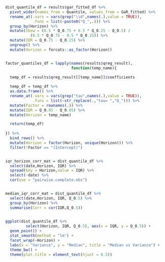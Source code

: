 
```r

dist_quantile_df = results$gar_fitted_df %>% 
  pivot_wider(names_from = Quantile, values_from = GaR_fitted) %>% 
  rename_at(.vars = vars(grep("\\d",names(.),value = TRUE)),
            .funs = list(~paste0("Q_",.))) %>% 
  group_by(Horizon) %>% 
  mutate(Skew = (0.5 * Q_0.75 + 0.5 * Q_0.25 - Q_0.5) /
           (0.5 * Q_0.75 - 0.5 * Q_0.25)) %>% 
  mutate(IQR = Q_0.75 - Q_0.25) %>% 
  ungroup() %>% 
  mutate(Horizon = forcats::as_factor(Horizon))


factor_quantiles_df = lapply(names(results$qreg_result),
                             function(temp_name){
  
  temp_df = results$qreg_result[[temp_name]]$coefficients

  temp_df = temp_df %>% 
  as.data.frame() %>% 
  rename_at(.vars = vars(grep("tau",names(.),value = TRUE)),
            .funs = list(~str_replace(.,"tau= ","Q_"))) %>% 
  mutate(Factor = rownames(.)) %>% 
  mutate(IQR = Q_0.95 - Q_0.05) %>% 
  mutate(Horizon = temp_name)

  return(temp_df)
  
}) %>% 
  bind_rows() %>% 
  mutate(Horizon = factor(Horizon, unique(Horizon))) %>% 
  filter(!Factor == "(Intercept)")


iqr_horizon_corr_mat = dist_quantile_df %>% 
  select(date,Horizon, IQR) %>% 
  spread(key = Horizon,value = IQR) %>% 
  select(-date) %>% 
  cor(use = "pairwise.complete.obs")


median_iqr_corr_mat = dist_quantile_df %>% 
  select(date,Horizon, IQR, Q_0.5) %>%
  group_by(Horizon) %>% 
  summarise(Corr = cor(IQR,Q_0.5))
  


```



\subsection{Median - Variance correlation}


```r

ggplot(dist_quantile_df %>% 
         select(Horizon, IQR, Q_0.5), aes(x = IQR, y = Q_0.5)) + 
  geom_point() + 
  stat_smooth(method = "lm") + 
  facet_wrap(~Horizon) + 
  labs(x = "Variance", y = "Median", title = "Median vs Variance") +
  theme_bw() + 
  theme(plot.title = element_text(hjust = 0.5))
    

```


